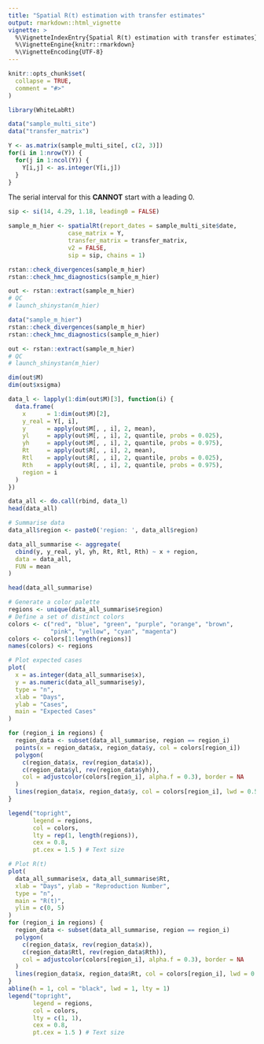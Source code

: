 ```yaml
---
title: "Spatial R(t) estimation with transfer estimates"
output: rmarkdown::html_vignette
vignette: >
  %\VignetteIndexEntry{Spatial R(t) estimation with transfer estimates}
  %\VignetteEngine{knitr::rmarkdown}
  %\VignetteEncoding{UTF-8}
---
```


```r
knitr::opts_chunk$set(
  collapse = TRUE,
  comment = "#>"
)
```

```r
library(WhiteLabRt)
```

```r
data("sample_multi_site")
data("transfer_matrix")
```
 
```r
Y <- as.matrix(sample_multi_site[, c(2, 3)])
for(i in 1:nrow(Y)) {
  for(j in 1:ncol(Y)) {
    Y[i,j] <- as.integer(Y[i,j])
  }
}
```

The serial interval for this **CANNOT** start with a leading 0.
```r
sip <- si(14, 4.29, 1.18, leading0 = FALSE)
```

```r
sample_m_hier <- spatialRt(report_dates = sample_multi_site$date,
                 case_matrix = Y,
                 transfer_matrix = transfer_matrix,
                 v2 = FALSE,
                 sip = sip, chains = 1)
```
```r
rstan::check_divergences(sample_m_hier)
rstan::check_hmc_diagnostics(sample_m_hier)

out <- rstan::extract(sample_m_hier)
# QC
# launch_shinystan(m_hier)
```

```r
data("sample_m_hier")
rstan::check_divergences(sample_m_hier)
rstan::check_hmc_diagnostics(sample_m_hier)

out <- rstan::extract(sample_m_hier)
# QC
# launch_shinystan(m_hier)
```

```r
dim(out$M)
dim(out$xsigma)

data_l <- lapply(1:dim(out$M)[3], function(i) {
  data.frame(
    x      = 1:dim(out$M)[2],
    y_real = Y[, i],
    y      = apply(out$M[, , i], 2, mean),
    yl     = apply(out$M[, , i], 2, quantile, probs = 0.025),
    yh     = apply(out$M[, , i], 2, quantile, probs = 0.975),
    Rt     = apply(out$R[, , i], 2, mean),
    Rtl    = apply(out$R[, , i], 2, quantile, probs = 0.025),
    Rth    = apply(out$R[, , i], 2, quantile, probs = 0.975),
    region = i
  )
})

data_all <- do.call(rbind, data_l)
head(data_all)

# Summarise data
data_all$region <- paste0('region: ', data_all$region)

data_all_summarise <- aggregate(
  cbind(y, y_real, yl, yh, Rt, Rtl, Rth) ~ x + region,
  data = data_all,
  FUN = mean
)

head(data_all_summarise)
```

```r
# Generate a color palette
regions <- unique(data_all_summarise$region)
# Define a set of distinct colors
colors <- c("red", "blue", "green", "purple", "orange", "brown",
            "pink", "yellow", "cyan", "magenta")
colors <- colors[1:length(regions)]
names(colors) <- regions
```

```r
# Plot expected cases
plot(
  x = as.integer(data_all_summarise$x), 
  y = as.numeric(data_all_summarise$y), 
  type = "n",
  xlab = "Days", 
  ylab = "Cases",
  main = "Expected Cases"
)

for (region_i in regions) {
  region_data <- subset(data_all_summarise, region == region_i)
  points(x = region_data$x, region_data$y, col = colors[region_i])
  polygon(
    c(region_data$x, rev(region_data$x)), 
    c(region_data$yl, rev(region_data$yh)), 
    col = adjustcolor(colors[region_i], alpha.f = 0.3), border = NA
  )
  lines(region_data$x, region_data$y, col = colors[region_i], lwd = 0.5)
}

legend("topright",
       legend = regions,
       col = colors,
       lty = rep(1, length(regions)), 
       cex = 0.8,
       pt.cex = 1.5 ) # Text size
```

```r
# Plot R(t)
plot(
  data_all_summarise$x, data_all_summarise$Rt, 
  xlab = "Days", ylab = "Reproduction Number",
  type = "n",
  main = "R(t)",
  ylim = c(0, 5)
)
for (region_i in regions) {
  region_data <- subset(data_all_summarise, region == region_i)
  polygon(
    c(region_data$x, rev(region_data$x)), 
    c(region_data$Rtl, rev(region_data$Rth)), 
    col = adjustcolor(colors[region_i], alpha.f = 0.3), border = NA
  )
  lines(region_data$x, region_data$Rt, col = colors[region_i], lwd = 0.5)
}
abline(h = 1, col = "black", lwd = 1, lty = 1)
legend("topright",
       legend = regions,
       col = colors,
       lty = c(1, 1), 
       cex = 0.8,
       pt.cex = 1.5 ) # Text size

```

